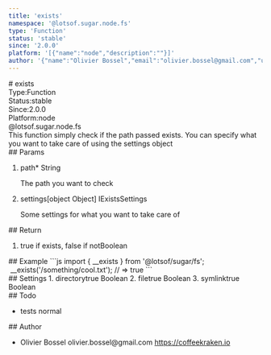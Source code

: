 ```yaml
---
title: 'exists'
namespace: '@lotsof.sugar.node.fs'
type: 'Function'
status: 'stable'
since: '2.0.0'
platform: '[{"name":"node","description":""}]'
author: '{"name":"Olivier Bossel","email":"olivier.bossel@gmail.com","url":"https://coffeekraken.io"}'
---
```

<div class="docmap-mdx">
# exists
<div class="_metas">
<div class="_type"><span class="_type-label">Type:</span><span class="_type-value">Function</span></div>
<div class="_status"><span class="_status-label">Status:</span><span class="_status-value -stable">stable</span></div>
<div class="_since"><span class="_since-label">Since:</span><span class="_since-value">2.0.0</span></div>
<div class="_platform"><span class="_platform-label">Platform:</span><span class="_platform-value">node</span></div>
</div>
<div class="_namespace">@lotsof.sugar.node.fs</div>
<div class="_description">
This function simply check if the path passed exists.
You can specify what you want to take care of using the settings object
</div>
<div class="_params">
## Params
<ol class="_list">
<li class="_item">
<span class="_name">path<span class="_required">*</span></span><span class="_default"></span> <span class="_type">String</span>
<p class="_description">The path you want to check</p>
</li>
<li class="_item">
<span class="_name">settings</span><span class="_default">[object Object]</span> <span class="_type">IExistsSettings</span>
<p class="_description">Some settings for what you want to take care of</p>
</li>
</ol>
</div>
<div class="_return">
## Return
<ol class="_list">
<li class="_item">
<span class="_description">true if exists, false if not</span><span class="_default"></span><span class="_type">Boolean</span>
</li>
</ol>
</div>
<div class="_examples">
## Example
```js
import { __exists } from '@lotsof/sugar/fs';
 __exists('/something/cool.txt'); // => true
```
</div>
<div class="_settings">
## Settings
1. <span class="_name">directory</span><span class="_default">true</span> <span class="_type">Boolean</span>
2. <span class="_name">file</span><span class="_default">true</span> <span class="_type">Boolean</span>
3. <span class="_name">symlink</span><span class="_default">true</span> <span class="_type">Boolean</span>
</div>
<div class="_todo">
## Todo
<ul class="_list">
<li class="_item">
<span class="_description">tests</span>
<span class="_priority -normal">normal</span>
</li>
</ul>
</div>
<div class="_author">
## Author
<ul class="_list">
<li class="_item">
<span class="_name">Olivier Bossel</span>
<span class="_email">olivier.bossel@gmail.com</span>
<a href="https://coffeekraken.io" target="_blank" class="_url">https://coffeekraken.io</a>
</li>
</ul>
</div>
</div>